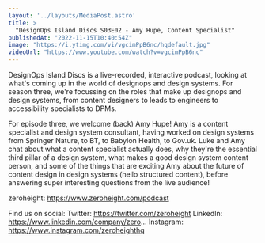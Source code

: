 ```yaml
---
layout: '../layouts/MediaPost.astro'
title: >
  "DesignOps Island Discs S03E02 - Amy Hupe, Content Specialist"
publishedAt: "2022-11-15T10:40:54Z"
image: "https://i.ytimg.com/vi/vgcimPpB6nc/hqdefault.jpg"
videoUrl: "https://www.youtube.com/watch?v=vgcimPpB6nc"
---
```

DesignOps Island Discs is a live-recorded, interactive podcast, looking at what's coming up in the world of designops and design systems. For season three, we're focussing on the roles that make up designops and design systems, from content designers to leads to engineers to accessibility specialists to DPMs. 

For episode three, we welcome (back) Amy Hupe! Amy is a content specialist and design system consultant, having worked on design systems from Springer Nature, to BT, to Babylon Health, to Gov.uk. Luke and Amy chat about what a content specialist actually does, why they're the essential third pillar of a design system, what makes a good design system content person, and some of the things that are exciting Amy about the future of content design in design systems (hello structured content), before answering super interesting questions from the live audience!

zeroheight: https://www.zeroheight.com/podcast

Find us on social:
Twitter: https://twitter.com/zeroheight
LinkedIn: https://www.linkedin.com/company/zero...
Instagram: https://www.instagram.com/zeroheighthq
